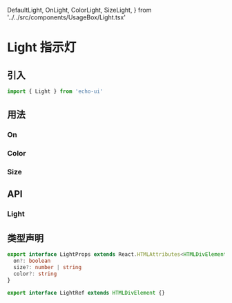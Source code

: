   DefaultLight,
  OnLight,
  ColorLight,
  SizeLight,
} from '../../src/components/UsageBox/Light.tsx'

# Light 指示灯

## 引入

```ts
import { Light } from 'echo-ui'
```

## 用法

<DefaultLight />

### On

<OnLight />

### Color

<ColorLight />

### Size

<SizeLight />

## API

### Light

<LightAPITable />

## 类型声明

```ts
export interface LightProps extends React.HTMLAttributes<HTMLDivElement> {
  on?: boolean
  size?: number | string
  color?: string
}

export interface LightRef extends HTMLDivElement {}
```
